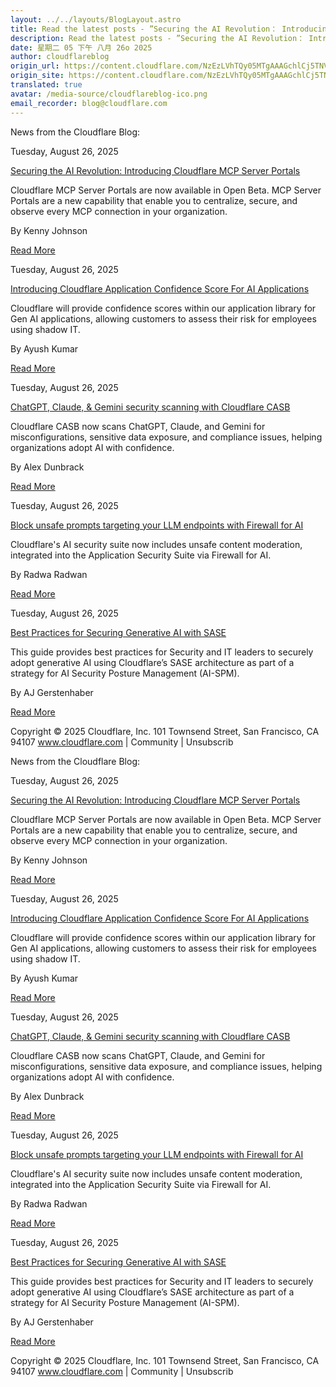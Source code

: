 ```yaml
---
layout: ../../layouts/BlogLayout.astro
title: Read the latest posts - ”Securing the AI Revolution： Introducing Cloudflare MCP Server Portals”
description: Read the latest posts - ”Securing the AI Revolution： Introducing Cloudflare MCP Server Portals”
date: 星期二 05 下午 八月 26o 2025
author: cloudflareblog
origin_url: https://content.cloudflare.com/NzEzLVhTQy05MTgAAAGchlCj5TNVkImOeOk3CxN67e3LwaTLX7cgRLT6VSjnSosAxS6a8QNd_guUv8KT6L-YLHjGw5M=
origin_site: https://content.cloudflare.com/NzEzLVhTQy05MTgAAAGchlCj5TNVkImOeOk3CxN67e3LwaTLX7cgRLT6VSjnSosAxS6a8QNd_guUv8KT6L-YLHjGw5M=
translated: true
avatar: /media-source/cloudflareblog-ico.png
email_recorder: blog@cloudflare.com
---
```



<Reference client:only="react" title="Read the latest posts - ”Securing the AI Revolution： Introducing Cloudflare MCP Server Portals”" url="https://content.cloudflare.com/NzEzLVhTQy05MTgAAAGchlCj5TNVkImOeOk3CxN67e3LwaTLX7cgRLT6VSjnSosAxS6a8QNd_guUv8KT6L-YLHjGw5M=" />

<Detail client:only="react">
	News from the Cloudflare Blog:

Tuesday, August 26, 2025

[Securing the AI Revolution: Introducing Cloudflare MCP Server Portals](https://content.cloudflare.com/NzEzLVhTQy05MTgAAAGchlCj5TNVkImOeOk3CxN67e3LwaTLX7cgRLT6VSjnSosAxS6a8QNd_guUv8KT6L-YLHjGw5M=)

Cloudflare MCP Server Portals are now available in Open Beta. MCP Server Portals are a new capability that enable you to centralize, secure, and observe every MCP connection in your organization.

By Kenny Johnson

[Read More](https://content.cloudflare.com/NzEzLVhTQy05MTgAAAGchlCj5TNVkImOeOk3CxN67e3LwaTLX7cgRLT6VSjnSosAxS6a8QNd_guUv8KT6L-YLHjGw5M=)

Tuesday, August 26, 2025

[Introducing Cloudflare Application Confidence Score For AI Applications](https://content.cloudflare.com/NzEzLVhTQy05MTgAAAGchlCj5cF1e8cGot6DZA66tbXq-PsyPSdxO3xjTXHasvReNDKjouaCnodNIJHBv0_B0-CUgD8=)

Cloudflare will provide confidence scores within our application library for Gen AI applications, allowing customers to assess their risk for employees using shadow IT.

By Ayush Kumar

[Read More](https://content.cloudflare.com/NzEzLVhTQy05MTgAAAGchlCj5cF1e8cGot6DZA66tbXq-PsyPSdxO3xjTXHasvReNDKjouaCnodNIJHBv0_B0-CUgD8=)

Tuesday, August 26, 2025

[ChatGPT, Claude, & Gemini security scanning with Cloudflare CASB](https://content.cloudflare.com/NzEzLVhTQy05MTgAAAGchlCj5bMdK07TyivgbIayYCHCaTuq-n5d13xisE7hikLAO1hJicpKWRZ-_I6wSkJj9TqH71s=)

Cloudflare CASB now scans ChatGPT, Claude, and Gemini for misconfigurations, sensitive data exposure, and compliance issues, helping organizations adopt AI with confidence.

By Alex Dunbrack

[Read More](https://content.cloudflare.com/NzEzLVhTQy05MTgAAAGchlCj5bMdK07TyivgbIayYCHCaTuq-n5d13xisE7hikLAO1hJicpKWRZ-_I6wSkJj9TqH71s=)

Tuesday, August 26, 2025

[Block unsafe prompts targeting your LLM endpoints with Firewall for AI](https://content.cloudflare.com/NzEzLVhTQy05MTgAAAGchlCj5RHVyHzj8erx47zhJJlAQUWKVxq4TuOprPni7q01AI2sObR5l_tRgJJ1FU9QRlr3lCU=)

Cloudflare's AI security suite now includes unsafe content moderation, integrated into the Application Security Suite via Firewall for AI.

By Radwa Radwan

[Read More](https://content.cloudflare.com/NzEzLVhTQy05MTgAAAGchlCj5RHVyHzj8erx47zhJJlAQUWKVxq4TuOprPni7q01AI2sObR5l_tRgJJ1FU9QRlr3lCU=)

Tuesday, August 26, 2025

[Best Practices for Securing Generative AI with SASE](https://content.cloudflare.com/NzEzLVhTQy05MTgAAAGchlCj5fDKUQulSng9TtRbQaA2mYqOPLwAwFIgJas0Ysz1uF1CkYAEBnsfqG8LbVILW-mdC3s=)

This guide provides best practices for Security and IT leaders to securely adopt generative AI using Cloudflare’s SASE architecture as part of a strategy for AI Security Posture Management (AI-SPM).

By AJ Gerstenhaber

[Read More](https://content.cloudflare.com/NzEzLVhTQy05MTgAAAGchlCj5fDKUQulSng9TtRbQaA2mYqOPLwAwFIgJas0Ysz1uF1CkYAEBnsfqG8LbVILW-mdC3s=)

Copyright © 2025 Cloudflare, Inc. 101 Townsend Street, San Francisco, CA 94107 www.cloudflare.com | Community | Unsubscrib
</Detail>

News from the Cloudflare Blog:

Tuesday, August 26, 2025

[Securing the AI Revolution: Introducing Cloudflare MCP Server Portals](https://content.cloudflare.com/NzEzLVhTQy05MTgAAAGchlCj5TNVkImOeOk3CxN67e3LwaTLX7cgRLT6VSjnSosAxS6a8QNd_guUv8KT6L-YLHjGw5M=)

Cloudflare MCP Server Portals are now available in Open Beta. MCP Server Portals are a new capability that enable you to centralize, secure, and observe every MCP connection in your organization.

By Kenny Johnson

[Read More](https://content.cloudflare.com/NzEzLVhTQy05MTgAAAGchlCj5TNVkImOeOk3CxN67e3LwaTLX7cgRLT6VSjnSosAxS6a8QNd_guUv8KT6L-YLHjGw5M=)

Tuesday, August 26, 2025

[Introducing Cloudflare Application Confidence Score For AI Applications](https://content.cloudflare.com/NzEzLVhTQy05MTgAAAGchlCj5cF1e8cGot6DZA66tbXq-PsyPSdxO3xjTXHasvReNDKjouaCnodNIJHBv0_B0-CUgD8=)

Cloudflare will provide confidence scores within our application library for Gen AI applications, allowing customers to assess their risk for employees using shadow IT.

By Ayush Kumar

[Read More](https://content.cloudflare.com/NzEzLVhTQy05MTgAAAGchlCj5cF1e8cGot6DZA66tbXq-PsyPSdxO3xjTXHasvReNDKjouaCnodNIJHBv0_B0-CUgD8=)

Tuesday, August 26, 2025

[ChatGPT, Claude, & Gemini security scanning with Cloudflare CASB](https://content.cloudflare.com/NzEzLVhTQy05MTgAAAGchlCj5bMdK07TyivgbIayYCHCaTuq-n5d13xisE7hikLAO1hJicpKWRZ-_I6wSkJj9TqH71s=)

Cloudflare CASB now scans ChatGPT, Claude, and Gemini for misconfigurations, sensitive data exposure, and compliance issues, helping organizations adopt AI with confidence.

By Alex Dunbrack

[Read More](https://content.cloudflare.com/NzEzLVhTQy05MTgAAAGchlCj5bMdK07TyivgbIayYCHCaTuq-n5d13xisE7hikLAO1hJicpKWRZ-_I6wSkJj9TqH71s=)

Tuesday, August 26, 2025

[Block unsafe prompts targeting your LLM endpoints with Firewall for AI](https://content.cloudflare.com/NzEzLVhTQy05MTgAAAGchlCj5RHVyHzj8erx47zhJJlAQUWKVxq4TuOprPni7q01AI2sObR5l_tRgJJ1FU9QRlr3lCU=)

Cloudflare's AI security suite now includes unsafe content moderation, integrated into the Application Security Suite via Firewall for AI.

By Radwa Radwan

[Read More](https://content.cloudflare.com/NzEzLVhTQy05MTgAAAGchlCj5RHVyHzj8erx47zhJJlAQUWKVxq4TuOprPni7q01AI2sObR5l_tRgJJ1FU9QRlr3lCU=)

Tuesday, August 26, 2025

[Best Practices for Securing Generative AI with SASE](https://content.cloudflare.com/NzEzLVhTQy05MTgAAAGchlCj5fDKUQulSng9TtRbQaA2mYqOPLwAwFIgJas0Ysz1uF1CkYAEBnsfqG8LbVILW-mdC3s=)

This guide provides best practices for Security and IT leaders to securely adopt generative AI using Cloudflare’s SASE architecture as part of a strategy for AI Security Posture Management (AI-SPM).

By AJ Gerstenhaber

[Read More](https://content.cloudflare.com/NzEzLVhTQy05MTgAAAGchlCj5fDKUQulSng9TtRbQaA2mYqOPLwAwFIgJas0Ysz1uF1CkYAEBnsfqG8LbVILW-mdC3s=)

Copyright © 2025 Cloudflare, Inc. 101 Townsend Street, San Francisco, CA 94107 www.cloudflare.com | Community | Unsubscrib


